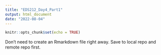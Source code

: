 ```yaml
---
title: "EDS212_Day4_Part1"
output: html_document
date: "2022-08-04"
---
```


```r
knitr::opts_chunk$set(echo = TRUE)
```

Don't need to create an Rmarkdown file right away. Save to local repo and remote repo first.
